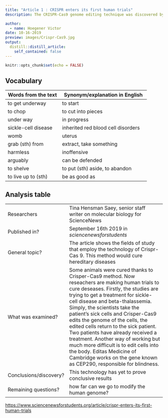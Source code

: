 ```yaml
---
title: "Article 1 : CRISPR enters its first human trials"
description: The CRISPR-Cas9 genome editing technique was discovered by a French researcher Emmanuelle Charpentier collaborating with an American Jennifer Doudna. This tools  allow modifying genome sequences with precision and open the way of new discoveries. Reseachers are working on different applications such as prevent or cure diseases.

author:
  - name: Hoegener Victor
date: 10-16-2019
preview: images/Crispr-Cas9.jpg
output:
  distill::distill_article:
    self_contained: false
---
```


```r
knitr::opts_chunk$set(echo = FALSE)
```



## Vocabulary 

| Words from the text | Synonym/explanation in English |
| ------------------- | ------------------------------ |
| to get underway   | to start                   |
| to chop                    | to cut into pieces         |
| under way                    | in progress         |
| sickle-cell disease                    | inherited red blood cell disorders         |
| womb                    | uterus         |
| grab (sth) from                    | extract, take something         |
| harmless                    | inoffensive         |
| arguably                    | can be defended         |
| to shelve                    | to put (sth) aside, to abandon |
| to live up to (sth)                    | be as good as         |

## Analysis table 

|                              |                                                                     |
| ---------------------------- | ------------------------------------------------------------------- |
| Researchers                  | Tina Hensman Saey, senior staff writer on molecular biology for ScienceNews                        |
| Published in?                | September 16th 2019 in *sciencenewsforstudents*                                                       |
| General topic?               |  The article shows the fields of study that employ the technology of Crispr-Cas 9. This method would cure hereditary diseases                      |
| What was examined?       |  Some animals were cured thanks to Crisper-Cas9 method. Now reseachers are making human trials to cure deseases. Firstly, the studies are trying to get a treatment for sickle-cell disease and beta-thalassemia. Simply, the scientists take the patient's sick cells and Crisper-Cas9 edits the genome of the cells, the edited cells return to the sick patient. Two patients have already received a treatment. Another way of working but much more difficult is to edit cells into the body. Editas Medicine of Cambridge works on the gene known as CEP290, responsible for blindness.      |
| Conclusions/discovery?       |  This technology has yet to prove conclusive results      |
| Remaining questions?         | how far can we go to modify the human genome? |


<https://www.sciencenewsforstudents.org/article/crispr-enters-its-first-human-trials>
